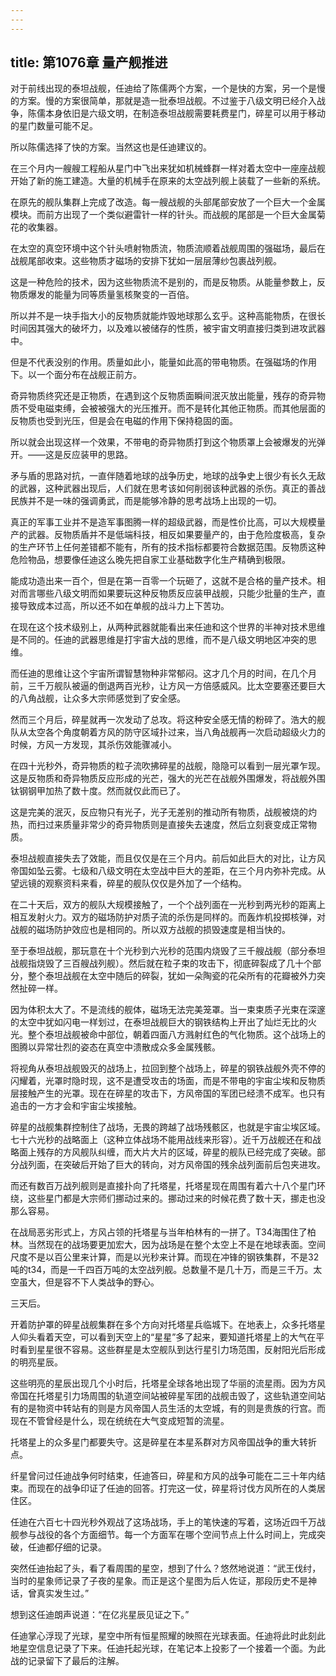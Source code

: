 ```yaml
---
---
---
```

title: 第1076章 量产舰推进
---



对于前线出现的泰坦战舰，任迪给了陈儒两个方案，一个是快的方案，另一个是慢的方案。慢的方案很简单，那就是造一批泰坦战舰。不过鉴于八级文明已经介入战争，陈儒本身依旧是六级文明，在制造泰坦战舰需要耗费星门，碎星可以用于移动的星门数量可能不足。

所以陈儒选择了快的方案。当然这也是任迪建议的。

在三个月内一艘艘工程船从星门中飞出来犹如机械蜂群一样对着太空中一座座战舰开始了新的施工建造。大量的机械手在原来的太空战列舰上装载了一些新的系统。

在原先的舰队集群上完成了改造。每一艘战舰的头部尾部安放了一个巨大一个金属模块。而前方出现了一个类似避雷针一样的针头。而战舰的尾部是一个巨大金属菊花的收集器。

在太空的真空环境中这个针头喷射物质流，物质流顺着战舰周围的强磁场，最后在战舰尾部收束。这些物质才磁场的安排下犹如一层层薄纱包裹战列舰。

这是一种危险的技术，因为这些物质流不是别的，而是反物质。从能量参数上，反物质爆发的能量为同等质量氢核聚变的一百倍。

所以并不是一块手指大小的反物质就能炸毁地球那么玄乎。这种高能物质，在很长时间因其强大的破坏力，以及难以被储存的性质，被宇宙文明直接归类到进攻武器中。

但是不代表没别的作用。质量如此小，能量如此高的带电物质。在强磁场的作用下。以一个面分布在战舰正前方。

奇异物质终究还是正物质，在遇到这个反物质面瞬间泯灭放出能量，残存的奇异物质不受电磁束缚，会被被强大的光压推开。而不是转化其他正物质。而其他层面的反物质也受到光压，但是会在电磁的作用下保持稳固的面。

所以就会出现这样一个效果，不带电的奇异物质打到这个物质罩上会被爆发的光弹开。——这是反应装甲的思路。

矛与盾的思路对抗，一直伴随着地球的战争历史，地球的战争史上很少有长久无敌的武器，这种武器出现后，人们就在思考该如何削弱该种武器的杀伤。真正的善战民族并不是一味的强调勇武，而是能够冷静的思考战场上出现的一切。

真正的军事工业并不是造军事图腾一样的超级武器，而是性价比高，可以大规模量产的武器。反物质盾并不是低端科技，相反如果要量产的，由于危险度极高，复杂的生产环节上任何差错都不能有，所有的技术指标都要符合数据范围。反物质这种危险物品，想要像任迪这么晚先把自家工业基础数字化生产精确到极限。

能成功造出来一百个，但是在第一百零一个玩砸了，这就不是合格的量产技术。相对而言哪些八级文明而如果要玩这种反物质反应装甲战舰，只能少批量的生产，直接导致成本过高，所以还不如在单舰的战斗力上下苦功。

在现在这个技术级别上，从两种武器就能看出来任迪和这个世界的半神对技术思维是不同的。任迪的武器思维是打宇宙大战的思维，而不是八级文明地区冲突的思维。

而任迪的思维让这个宇宙所谓智慧物种非常郁闷。这才几个月的时间，在几个月前，三千万舰队被逼的倒退两百光秒，让方风一方倍感威风。比太空要塞还要巨大的八角战舰，让众多大宗师感觉到了安全感。

然而三个月后，碎星就再一次发动了总攻。将这种安全感无情的粉碎了。浩大的舰队从太空各个角度朝着方风的防守区域扑过来，当八角战舰再一次启动超级火力的时候，方风一方发现，其杀伤效能骤减小。

在四十光秒外，奇异物质的粒子流吹拂碎星的战舰，隐隐可以看到一层光罩乍现。这是反物质和奇异物质反应形成的光芒，强大的光芒在战舰外围爆发，将战舰外围钛钢钢甲加热了数十度。然而就仅此而已了。

这是完美的泯灭，反应物只有光子，光子无差别的推动所有物质，战舰被烧的灼热，而扫过来质量非常少的奇异物质则是直接失去速度，然后立刻衰变成正常物质。

泰坦战舰直接失去了效能，而且仅仅是在三个月内。前后如此巨大的对比，让方风帝国如坠云雾。七级和八级文明在太空战中巨大的差距，在三个月内弥补完成。从望远镜的观察资料来看，碎星的舰队仅仅是外加了一个结构。

在二十天后，双方的舰队大规模接触了，一个个战列面在一光秒到两光秒的距离上相互发射火力。双方的磁场防护对质子流的杀伤是同样的。而轰炸机投掷核弹，对战舰的磁场防护效应也是相同的。所以双方战舰的损毁速度是相当快的。

至于泰坦战舰，那玩意在十个光秒到六光秒的范围内烧毁了三千艘战舰（部分泰坦战舰指烧毁了三百艘战列舰）。然后就在粒子束的攻击下，彻底碎裂成了几十个部分，整个泰坦战舰在太空中随后的碎裂，犹如一朵陶瓷的花朵所有的花瓣被外力突然扯碎一样。

因为体积太大了。不是流线的舰体，磁场无法完美笼罩。当一束束质子光束在深邃的太空中犹如闪电一样划过，在泰坦战舰巨大的钢铁结构上开出了灿烂无比的火光。整个泰坦战舰被命中部位，朝着四面八方溅射红色的气化物质。这个战场上的图腾以异常壮烈的姿态在真空中溃散成众多金属残骸。

将视角从泰坦战舰毁灭的战场上，拉回到整个战场上，碎星的钢铁战舰外壳不停的闪耀着，光罩时隐时现，这不是遭受攻击的场面，而是不带电的宇宙尘埃和反物质层接触产生的光罩。现在在碎星的攻击下，方风帝国的军团已经溃不成军。也只有追击的一方才会和宇宙尘埃接触。

碎星的战舰集群控制住了战场，无畏的跨越了战场残骸区，也就是宇宙尘埃区域。七十六光秒的战略面上（这种立体战场不能用战线来形容）。近千万战舰还在和战略面上残存的方风舰队纠缠，而大片大片的区域，碎星的舰队已经完成了突破。部分战列面，在突破后开始了巨大的转向，对方风帝国的残余战列面前后包夹进攻。

而还有数百万战列舰则是直接扑向了托塔星，托塔星现在周围有着六十八个星门环绕，这些星门都是大宗师们挪动过来的。挪动过来的时候花费了数十天，挪走也没那么容易。

在战局恶劣形式上，方风占领的托塔星与当年柏林有的一拼了。T34海围住了柏林。当然现在的战场要更加宏大，因为战场是在整个太空上不是在地球表面。空间尺度不是以百公里来计算，而是以光秒来计算。而现在冲锋的钢铁集群，不是32吨的t34，而是一千四百万吨的太空战列舰。总数量不是几十万，而是三千万。太空虽大，但是容不下人类战争的野心。

三天后。

开着防护罩的碎星战舰集群在多个方向对托塔星兵临城下。在地表上，众多托塔星人仰头看着天空，可以看到天空上的“星星”多了起来，要知道托塔星上的大气在平时看到星星很不容易。这些群星是太空舰队到达行星引力场范围，反射阳光后形成的明亮星辰。

这些明亮的星辰出现几个小时后，托塔星全球各地出现了华丽的流星雨。因为方风帝国在托塔星引力场周围的轨道空间站被碎星军团的战舰击毁了，这些轨道空间站有的是物资中转站有的则是方风帝国人员生活的太空城，有的则是贵族的行宫。而现在不管曾经是什么，现在统统在大气变成短暂的流星。

托塔星上的众多星门都要失守。这是碎星在本星系群对方风帝国战争的重大转折点。

纤星曾问过任迪战争何时结束，任迪答曰，碎星和方风的战争可能在二三十年内结束。而现在的战争印证了任迪的回答。打完这一仗，碎星将讨伐方风所在的人类居住区。

任迪在六百七十四光秒外观战了这场战场，手上的笔快速的写着，这场近四千万战舰参与战役的各个方面细节。每一个方面军在哪个空间节点上什么时间上，完成突破，任迪都仔细的记录。

突然任迪抬起了头，看了看周围的星空，想到了什么？悠然地说道：“武王伐纣，当时的星象师记录了子夜的星象。而正是这个星图为后人佐证，那段历史不是神话，曾真实发生过。”

想到这任迪朗声说道：“在亿兆星辰见证之下。”

任迪掌心浮现了光球，星空中所有恒星照耀的映照在光球表面。任迪将此时此刻此地星空信息记录了下来。任迪托起光球，在笔记本上投影了一个接着一个面。为此战的记录留下了最后的注解。